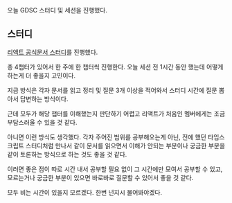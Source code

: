 오늘 GDSC 스터디 및 세션을 진행했다.

## 스터디

[리액트 공식문서 스터디](https://github.com/GDSC-Gachon/23-24-React-Study)를 진행했다.

총 4챕터가 있어서 한 주에 한 챕터씩 진행한다.
오늘 세션 전 1시간 동안 했는데 어떻게 하는게 더 좋을지 고민이다.

지금 방식은 각자 문서를 읽고 정리 및 질문 3개 이상을 적어와서 스터디 시간에 질문 뽑아서 답변하는 방식이다.

근데 모두가 해당 챕터를 이해했는지 판단하기 어렵고 리액트가 처음인 멤버에게는 조금 부담스러울 수 있을 것 같다.

아니면 이런 방식도 생각했다.
각자 주어진 범위를 공부해오는게 아닌, 전에 했던 타입스크립트 스터디처럼 만나서 같이 문서를 읽으면서 이해가 안되는 부분이나 궁금한 부분을 같이 토론하는 방식으로 하는 것도 좋을 것 같다.

이러면 좋은 점이 따로 시간 내서 공부할 필요 없이 그 시간에만 모여서 공부할 수 있고, 모르는거나 궁금한 부분이 있으면 바로바로 질문할 수 있어서 좋을 것 같다.

모두 비는 시간이 있을지 모르겠다. 한번 넌지시 물어봐야겠다.

